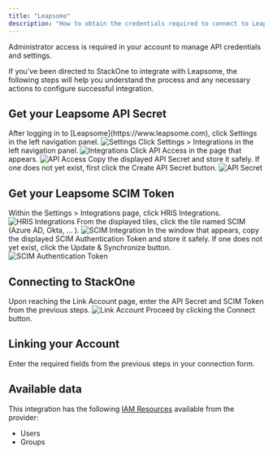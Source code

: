 ```yaml
---
title: "Leapsome"
description: "How to obtain the credentials required to connect to Leapsome."
---
```



<Note>
  Administrator access is required in your account to manage API credentials and settings.
</Note>

If you've been directed to StackOne to integrate with Leapsome, the following steps will help you understand the process and any necessary actions to configure successful integration.

## Get your Leapsome API Secret

<Steps>
  <Step title="Log in to Leapsome">
    After logging in to [Leapsome](https://www.leapsome.com), click Settings in the left navigation panel.
    <Frame>
      <img className='rounded-md' style={{ margin: '0 auto', border: '1px solid #efefef' }} alt="Settings" src="/images/leapsome/image1.png" />
    </Frame>
  </Step>

  <Step title="Navigate to Integrations">
    Click Settings > Integrations in the left navigation panel.
    <Frame>
      <img className='rounded-md' style={{ margin: '0 auto', border: '1px solid #efefef' }} alt="Integrations" src="/images/leapsome/image2.png" />
    </Frame>
  </Step>

  <Step title="Access API">
    Click API Access in the page that appears.
    <Frame>
      <img className='rounded-md' style={{ margin: '0 auto', border: '1px solid #efefef' }} alt="API Access" src="/images/leapsome/image3.png" />
    </Frame>
  </Step>

  <Step title="Copy API Secret">
    Copy the displayed API Secret and store it safely. If one does not yet exist, first click the Create API Secret button.
    <Frame>
      <img className='rounded-md' style={{ margin: '0 auto', border: '1px solid #efefef' }} alt="API Secret" src="/images/leapsome/image4.png" />
    </Frame>
  </Step>
</Steps>

## Get your Leapsome SCIM Token

<Steps>
  <Step title="Navigate to HRIS Integrations">
    Within the Settings > Integrations page, click HRIS Integrations.
    <Frame>
      <img className='rounded-md' style={{ margin: '0 auto', border: '1px solid #efefef' }} alt="HRIS Integrations" src="/images/leapsome/image5.png" />
    </Frame>
  </Step>

  <Step title="Select SCIM Integration">
    From the displayed tiles, click the tile named SCIM (Azure AD, Okta, ... ).
    <Frame>
      <img className='rounded-md' style={{ margin: '0 auto', border: '1px solid #efefef' }} alt="SCIM Integration" src="/images/leapsome/image6.png" />
    </Frame>
  </Step>

  <Step title="Copy SCIM Authentication Token">
    In the window that appears, copy the displayed SCIM Authentication Token and store it safely. If one does not yet exist, click the Update & Synchronize button.
    <Frame>
      <img className='rounded-md' style={{ margin: '0 auto', border: '1px solid #efefef' }} alt="SCIM Authentication Token" src="/images/leapsome/image7.png" />
    </Frame>
  </Step>
</Steps>

## Connecting to StackOne

<Steps>
  <Step title="Enter API Secret and SCIM Token">
    Upon reaching the Link Account page, enter the API Secret and SCIM Token from the previous steps.
    <Frame>
      <img className='rounded-md' style={{ margin: '0 auto', border: '1px solid #efefef' }} alt="Link Account" src="/images/leapsome/image8.png" />
    </Frame>
  </Step>

  <Step title="Connect">
    Proceed by clicking the Connect button.
  </Step>
</Steps>


## Linking your Account

Enter the required fields from the previous steps in your connection form.

<IntegrationFooter />


## Available data

This integration has the following [IAM Resources](https://docs.stackone.com/reference/iam_list_users) available from the provider:
<ul>
 <li>Users</li>
 <li>Groups</li>
</ul>

